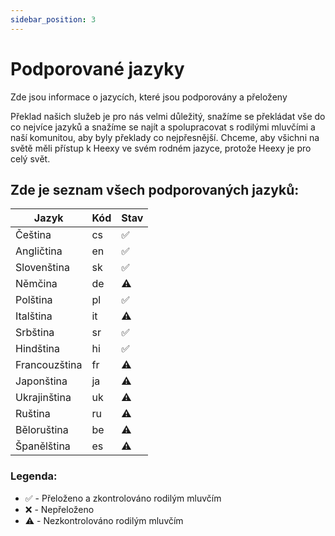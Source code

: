 ---
sidebar_position: 3
---
# Podporované jazyky

Zde jsou informace o jazycích, které jsou podporovány a přeloženy

Překlad našich služeb je pro nás velmi důležitý, snažíme se překládat vše do co nejvíce jazyků a snažíme se najít a spolupracovat s rodilými mluvčími a naší komunitou, aby byly překlady co nejpřesnější. Chceme, aby všichni na světě měli přístup k Heexy ve svém rodném jazyce, protože Heexy je pro celý svět.

## Zde je seznam všech podporovaných jazyků:

| Jazyk | Kód | Stav |
|-------|-----|------|
| Čeština | cs | ✅ |
| Angličtina | en | ✅ |
| Slovenština | sk | ✅ |
| Němčina | de | ⚠️ |
| Polština | pl | ✅ |
| Italština | it | ⚠️ |
| Srbština | sr | ✅ |
| Hindština | hi | ✅ |
| Francouzština | fr | ⚠️ |
| Japonština | ja | ⚠️ |
| Ukrajinština | uk | ⚠️ |
| Ruština | ru | ⚠️ |
| Běloruština | be | ⚠️ |
| Španělština | es | ⚠️ |

### Legenda:
- ✅ - Přeloženo a zkontrolováno rodilým mluvčím
- ❌ - Nepřeloženo
- ⚠️ - Nezkontrolováno rodilým mluvčím
